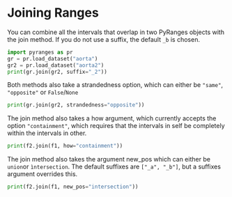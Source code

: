 # Joining Ranges

You can combine all the intervals that overlap in two PyRanges objects with the join method.
If you do not use a suffix, the default `_b` is chosen.

```python
import pyranges as pr
gr = pr.load_dataset("aorta")
gr2 = pr.load_dataset("aorta2")
print(gr.join(gr2, suffix="_2"))
```

Both methods also take a strandedness option, which can either be `"same"`, `"opposite"` or `False`/`None`

```python
print(gr.join(gr2, strandedness="opposite"))
```

The join method also takes a how argument, which currently accepts the
option `"containment"`, which requires that the intervals in self be
completely within the intervals in other.

```python
print(f2.join(f1, how="containment"))
```

The join method also takes the argument new_pos which can either be `union`or
`ìntersection`. The default suffixes are `["_a", "_b"]`, but a suffixes argument
overrides this.

```python
print(f2.join(f1, new_pos="intersection"))
```
